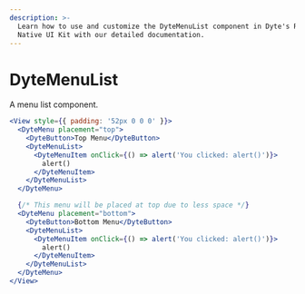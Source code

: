 ```yaml
---
description: >-
  Learn how to use and customize the DyteMenuList component in Dyte's React
  Native UI Kit with our detailed documentation.
---
```


# DyteMenuList

A menu list component.

```jsx
<View style={{ padding: '52px 0 0 0' }}>
  <DyteMenu placement="top">
    <DyteButton>Top Menu</DyteButton>
    <DyteMenuList>
      <DyteMenuItem onClick={() => alert('You clicked: alert()')}>
        alert()
      </DyteMenuItem>
    </DyteMenuList>
  </DyteMenu>

  {/* This menu will be placed at top due to less space */}
  <DyteMenu placement="bottom">
    <DyteButton>Bottom Menu</DyteButton>
    <DyteMenuList>
      <DyteMenuItem onClick={() => alert('You clicked: alert()')}>
        alert()
      </DyteMenuItem>
    </DyteMenuList>
  </DyteMenu>
</View>
```

<head>
  <title>React Native UI Kit DyteMenuList</title>
</head>

